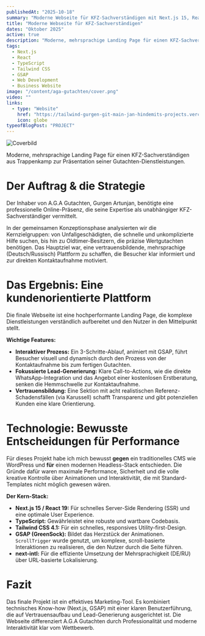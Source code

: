 ```yaml
---
publishedAt: "2025-10-18"
summary: "Moderne Webseite für KFZ-Sachverständigen mit Next.js 15, React 19 und GSAP-Animationen"
title: "Moderne Webseite für KFZ-Sachverständigen"
dates: "Oktober 2025"
active: true
description: "Moderne, mehrsprachige Landing Page für einen KFZ-Sachverständigen aus Trappenkamp zur Präsentation seiner Gutachten-Dienstleistungen."
tags:
  - Next.js
  - React
  - TypeScript
  - Tailwind CSS
  - GSAP
  - Web Development
  - Business Website
image: "/content/aga-gutachten/cover.png"
video: ""
links:
  - type: "Website"
    href: "https://tailwind-gurgen-git-main-jan-hindemits-projects.vercel.app/de"
    icon: globe
typeofBlogPost: "PROJECT"
---
```


![Coverbild](/content/aga-gutachten/cover.png)

Moderne, mehrsprachige Landing Page für einen KFZ-Sachverständigen aus Trappenkamp zur Präsentation seiner Gutachten-Dienstleistungen.

# Der Auftrag & die Strategie

Der Inhaber von A.G.A Gutachten, Gurgen Artunjan, benötigte eine professionelle Online-Präsenz, die seine Expertise als unabhängiger KFZ-Sachverständiger vermittelt.

In der gemeinsamen Konzeptionsphase analysierten wir die Kernzielgruppen: von Unfallgeschädigten, die schnelle und unkomplizierte Hilfe suchen, bis hin zu Oldtimer-Besitzern, die präzise Wertgutachten benötigen. Das Hauptziel war, eine vertrauensbildende, mehrsprachige (Deutsch/Russisch) Plattform zu schaffen, die Besucher klar informiert und zur direkten Kontaktaufnahme motiviert.

# Das Ergebnis: Eine kundenorientierte Plattform

Die finale Webseite ist eine hochperformante Landing Page, die komplexe Dienstleistungen verständlich aufbereitet und den Nutzer in den Mittelpunkt stellt.

**Wichtige Features:**

- **Interaktiver Prozess:** Ein 3-Schritte-Ablauf, animiert mit GSAP, führt Besucher visuell und dynamisch durch den Prozess von der Kontaktaufnahme bis zum fertigen Gutachten.
- **Fokussierte Lead-Generierung:** Klare Call-to-Actions, wie die direkte WhatsApp-Integration und das Angebot einer kostenlosen Erstberatung, senken die Hemmschwelle zur Kontaktaufnahme.
- **Vertrauensbildung:** Eine Sektion mit acht realistischen Referenz-Schadensfällen (via Karussell) schafft Transparenz und gibt potenziellen Kunden eine klare Orientierung.

# Technologie: Bewusste Entscheidungen für Performance

Für dieses Projekt habe ich mich bewusst **gegen** ein traditionelles CMS wie WordPress und **für** einen modernen Headless-Stack entschieden. Die Gründe dafür waren maximale Performance, Sicherheit und die volle kreative Kontrolle über Animationen und Interaktivität, die mit Standard-Templates nicht möglich gewesen wären.

**Der Kern-Stack:**

- **Next.js 15 / React 19:** Für schnelles Server-Side Rendering (SSR) und eine optimale User Experience.
- **TypeScript:** Gewährleistet eine robuste und wartbare Codebasis.
- **Tailwind CSS 4.1:** Für ein schnelles, responsives Utility-first-Design.
- **GSAP (GreenSock):** Bildet das Herzstück der Animationen. `ScrollTrigger` wurde genutzt, um komplexe, scroll-basierte Interaktionen zu realisieren, die den Nutzer durch die Seite führen.
- **next-intl:** Für die effiziente Umsetzung der Mehrsprachigkeit (DE/RU) über URL-basierte Lokalisierung.

# Fazit

Das finale Projekt ist ein effektives Marketing-Tool. Es kombiniert technisches Know-how (Next.js, GSAP) mit einer klaren Benutzerführung, die auf Vertrauensaufbau und Lead-Generierung ausgerichtet ist. Die Webseite differenziert A.G.A Gutachten durch Professionalität und moderne Interaktivität klar vom Wettbewerb.
